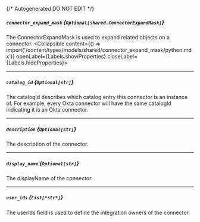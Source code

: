 {/* Autogenerated DO NOT EDIT  */}

##### `connector_expand_mask` *{`Optional[shared.ConnectorExpandMask]`}*
The ConnectorExpandMask is used to expand related objects on a connector.
<Collapsible content={() => import('/content/types/models/shared/connector_expand_mask/python.mdx')} openLabel={Labels.showProperties} closeLabel={Labels.hideProperties}>
</Collapsible>

---
##### `catalog_id` *{`Optional[str]`}*
The catalogId describes which catalog entry this connector is an instance of. For example, every Okta connector will have the same catalogId indicating it is an Okta connector.

---
##### `description` *{`Optional[str]`}*
The description of the connector.

---
##### `display_name` *{`Optional[str]`}*
The displayName of the connector.

---
##### `user_ids` *{`List[*str*]`}*
The userIds field is used to define the integration owners of the connector.


